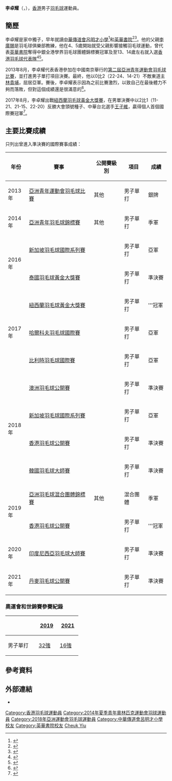 {{noteTA|G1=Badminton}}
{{Infobox 羽球選手
| playername              = 李卓耀<br/>{{lang|en|Lee Cheuk Yiu}}
| image                   = 
| birth_name              = 
| date_of_birth           = {{birth_date_and_age|1996|8|28}}
| place_of_birth          = {{BHKG}}
| residence               =
| height                  = 
| weight                  = 
| handedness              = 右手
| country                 = {{HKG}}
| years_intldebut         =
| years_started           = 
| coach                   = 
| event                   = 男子單打
| highest_ranking         = 第14位（男單）
| date_of_highest_ranking = 2021年10月26日<ref name="highest-ranking">{{en}}[http://bwfcontent.tournamentsoftware.com/ranking/player.aspx?id=14106&player=279226 BWF World Ranking - Ranking of LEE Cheuk Yiu (94780)]</ref>
| current_ranking         = 第14位（男單）
| date_of_current_ranking = 2021年10月26日<ref>{{en}}[https://bwf.tournamentsoftware.com/ranking/category.aspx?rid=70&category=472 BWF World Ranking - BWF世界排名榜 (26/10/2021) - Men's singles] {{Wayback|url=https://bwf.tournamentsoftware.com/ranking/category.aspx?rid=70&category=472 |date=20211028081548 }}</ref>
| played                  = 129勝–85負（男單）<br/>13勝–8負（男雙）
| titles                  = 
| bwf_profile             = 185EAD78-1D70-4CF1-99DE-EB9645BFA78D
| bwf_id                  = 94780
| updated                 = 2021年10月26日
}}
{{MedalTableTop}}
{{MedalSport | 男子[[羽毛球|羽毛球]]}}
{{MedalCountry | {{HKG}}}}
{{MedalCompetition | [[亞洲羽毛球混合團體錦標賽|亞洲羽毛球混合團體錦標賽]]}}
{{MedalBronze| [[2019年湯恩佳盃|2019年 香港]] | 混合團體 }}
{{MedalCompetition | [[亞洲青年運動會|亞洲青年運動會]]}}
{{MedalSilver| [[2013年亞洲青年運動會羽毛球比賽|2013年 南京]] | 男子單打 }}
{{MedalCompetition | [[亞洲青年羽毛球錦標賽|亞洲青年羽毛球錦標賽]]}}
{{MedalBronze| [[2014年亞洲青年羽毛球錦標賽|2014年 臺北]] | 男子單打 }}
{{MedalBottom}}
'''李卓耀'''（{{lang-en|'''Lee Cheuk Yiu'''}}，{{bd|1996年|8月28日||}}），[[香港|香港]]男子[[羽毛球|羽毛球]]運動員。

==簡歷==
李卓耀是家中獨子，早年就讀[[中華傳道會呂明才小學|中華傳道會呂明才小學]]<ref name="2006 - 2007年度青衣區小學校際羽毛球比賽【男子單打 - 成績】">{{Cite web |url=http://www.hkssf-nt.org.hk/district/primary/Result/TY/BD/ACRO-TYBD-0607-Result.pdf |title=2006 - 2007年度青衣區小學校際羽毛球比賽【男子單打 - 成績】，2006年 |access-date=2018-08-26 |archive-url=https://web.archive.org/web/20171001122726/http://www.hkssf-nt.org.hk/district/primary/Result/TY/BD/ACRO-TYBD-0607-Result.pdf |archive-date=2017-10-01 |dead-url=yes }}</ref>和[[英華書院|英華書院]]<ref>{{Cite website|url=https://www.ohpama.com/485801/%E7%94%9F%E6%B4%BB%E7%86%B1%E8%A9%B1/%E7%94%9F%E6%B4%BB%E7%86%B1%E8%A9%B1/%E8%8B%B1%E8%8F%AF%E7%9A%84%E9%A9%95%E5%82%B2-%E9%A6%99%E6%B8%AF%E7%BE%BD%E6%AF%9B%E7%90%83%E6%96%B0%E8%B2%B4%E6%9D%8E%E5%8D%93%E8%80%80-%E5%A0%85%E4%BF%A1%E3%80%8C%E6%88%91%E5%8F%AF%E4%BB%A5/|title=【英華的驕傲】香港羽毛球新貴李卓耀 堅信「我可以」|website=ohpama|date=2019-12-09}}</ref><ref name="香港學界體育聯會">{{Cite web |url=http://www.hkssf-ext.org.hk/external/Overseas/Asian/Badminton/ASBD2012/Arobat/ASBD2012_1st%20Training_Player%20List.pdf |title=香港學界體育聯會 Hong Kong Schools Sports Federation 第五屆亞洲中學生羽毛球錦標賽 5th Asian Schools Badminton Championships 2012 第一階段訓練 1st Stage Training 參加者名單 List of Participants，2012年 |access-date=2018-08-26 |archive-date=2020-11-02 |archive-url=https://web.archive.org/web/20201102164456/http://www.hkssf-ext.org.hk/external/Overseas/Asian/Badminton/ASBD2012/Arobat/ASBD2012_1st%20Training_Player%20List.pdf |dead-url=no }}</ref>。他的父親[[李廣賜|李廣賜]]是羽毛球俱樂部教練，他在4、5歲開始就受父親影響接觸羽毛球運動，曾代表[[英華書院|英華書院]]奪得中銀全港學界羽毛球團體錦標賽冠軍及至13、14歲左右就入選[[香港羽毛球代表隊|香港羽毛球代表隊]]<ref>{{zh-sg}}{{cite news|title=很想跟他打一場 香港李情牽大馬李|url=http://www.chinapress.com.my/20160107/%E5%BE%88%E6%83%B3%E8%B7%9F%E4%BB%96%E6%89%93%E4%B8%80%E5%A0%B4-%E9%A6%99%E6%B8%AF%E6%9D%8E%E6%83%85%E7%89%BD%E5%A4%A7%E9%A6%AC%E6%9D%8E/|agency=中国报|date=2016-01-07|accessdate=2016-10-08|archive-date=2019-12-02|archive-url=https://web.archive.org/web/20191202185546/http://www.chinapress.com.my/20160107/%e5%be%88%e6%83%b3%e8%b7%9f%e4%bb%96%e6%89%93%e4%b8%80%e5%a0%b4-%e9%a6%99%e6%b8%af%e6%9d%8e%e6%83%85%e7%89%bd%e5%a4%a7%e9%a6%ac%e6%9d%8e/|dead-url=no}}</ref><ref>{{zh-sg}}{{cite news|title=打法與我相似 卓耀香港桃田|url=http://www.chinapress.com.my/20160114/%E6%89%93%E6%B3%95%E8%88%87%E6%88%91%E7%9B%B8%E4%BC%BC-%E5%8D%93%E8%80%80%E9%A6%99%E6%B8%AF%E6%A1%83%E7%94%B0/|agency=中国报|date=2016-01-14|accessdate=2016-10-08|archive-date=2019-11-30|archive-url=https://web.archive.org/web/20191130214435/http://www.chinapress.com.my/20160114/%e6%89%93%e6%b3%95%e8%88%87%e6%88%91%e7%9b%b8%e4%bc%bc-%e5%8d%93%e8%80%80%e9%a6%99%e6%b8%af%e6%a1%83%e7%94%b0/|dead-url=no}}</ref>。

2013年8月，李卓耀代表香港參加在中國南京舉行的[[2013年亞洲青年運動會|第二屆亞洲青年運動會]][[2013年亞洲青年運動會羽毛球比賽|羽毛球比賽]]，並打進男子單打項目決賽。最終，他以0比2（22-24、14-21）不敵東道主[[林貴埔|林貴埔]]，屈居亞軍。賽後，李卓耀表示因為之前比賽激烈，以致自己在最後體力不夠而落敗，但對這個成績還是很滿意的<ref>{{zh-hk}}{{cite news|title=港隊員獲亞青羽毛球男單亞軍 明年將參青奧|url=http://js.wenweipo.com/?action-viewnews-itemid-3365|agency=文匯報|date=2013-08-22}}{{dead link|date=2018年3月 |bot=InternetArchiveBot |fix-attempted=yes }}</ref>。

2017年8月，李卓耀出戰[[2017年紐西蘭羽毛球黃金大獎賽|紐西蘭羽毛球黃金大獎賽]]，在男單決賽中以2比1（11-21、21-15、22-20）反勝大會頭號種子、中華台北選手[[王子維|王子維]]，贏得個人首個國際賽冠軍<ref>{{zh-hk}}{{cite news|title=新西蘭羽賽　好波呀！李卓耀大逆轉勇奪冠軍|url=http://hk.on.cc/hk/bkn/cnt/sport/20170806/bkn-20170806151643997-0806_00882_001.html|agency=東方日報|date=2017-08-06|accessdate=2017-08-20|archive-date=2019-10-31|archive-url=https://web.archive.org/web/20191031110047/https://hk.on.cc/hk/bkn/cnt/sport/20170806/bkn-20170806151643997-0806_00882_001.html|dead-url=no}}</ref>。

==主要比賽成績==
只列出曾進入準決賽的國際賽事成績：
{| class=wikitable style="text-align:center; font-size:small;" 
!width="50"|年份
!width="190"|賽事
!width="80"|公開賽級別
!width="60"|項目
!width="50"|成績
|-
!rowspan="1"|2013年
|[[2013年亞洲青年運動會羽毛球比賽|亞洲青年運動會羽毛球比賽]]
|其他
|男子單打
|bgcolor="silver"|銀牌
|-
!rowspan="1"|2014年
|[[2014年亞洲青年羽毛球錦標賽|亞洲青年羽毛球錦標賽]]
|其他
|男子單打
|bgcolor="#b8860b"|季軍
|-
!rowspan="2"|2016年
|[[2016年新加坡羽毛球國際系列賽|新加坡羽毛球國際系列賽]]
|{{BWFIS}}
|男子單打
|bgcolor="silver"|亞軍
|-
|[[2016年泰國羽毛球黃金大獎賽|泰國羽毛球黃金大獎賽]]
|{{BWFGPG}}
|男子單打
|bgcolor="#b8860b"|準決賽
|-
!rowspan="3"|2017年
|[[2017年紐西蘭羽毛球黃金大獎賽|紐西蘭羽毛球黃金大獎賽]]
|{{BWFGPG}}
|男子單打
|bgcolor="gold"|'''冠軍
|-
|[[2017年哈爾科夫羽毛球國際賽|哈爾科夫羽毛球國際賽]]
|{{BWFIC}}
|男子單打
|bgcolor="silver"|亞軍
|-
|[[2017年比利時羽毛球國際賽|比利時羽毛球國際賽]]
|{{BWFIC}}
|男子單打
|bgcolor="silver"|亞軍
|-
!rowspan="4"|2018年
|[[2018年澳洲羽毛球公開賽|澳洲羽毛球公開賽]]
|{{BWF300}}
|男子單打
|bgcolor="#b8860b"|準決賽
|-
|[[2018年新加坡羽毛球國際系列賽|新加坡羽毛球國際系列賽]]
|{{BWFIS}}
|男子單打
|bgcolor="silver"|亞軍
|-
|[[2018年香港羽毛球公開賽|香港羽毛球公開賽]]
|{{BWF500}}
|男子單打
|bgcolor="#b8860b"|準決賽
|-
|[[2018年韓國羽毛球大師賽|韓國羽毛球大師賽]]
|{{BWF300}}
|男子單打
|bgcolor="#b8860b"|準決賽
|-
!rowspan="2"|2019年
|[[2019年湯恩佳盃|亞洲羽毛球混合團體錦標賽]]
|其他
|混合團體
|bgcolor="#b8860b"|季軍
|-
|[[2019年香港羽毛球公開賽|香港羽毛球公開賽]]
|{{BWF500}}
|男子單打
|bgcolor="gold"|'''冠軍
|-
!rowspan="1"|2020年
|[[2020年印度尼西亞羽毛球大師賽|印度尼西亞羽毛球大師賽]]
|{{BWF500}}
|男子單打
|bgcolor="#b8860b"|準決賽
|-
!rowspan="1"|2021年
|[[2021年丹麥羽毛球公開賽|丹麥羽毛球公開賽]]
|{{BWF1000}}
|男子單打
|bgcolor="#b8860b"|準決賽
|}
{{BWF賽事級別索引}}

===奧運會和世錦賽參賽紀錄===
{| class=wikitable style="text-align:center; font-size:small;" 
!
!width="50"|[[2019年世界羽毛球錦標賽|2019]]
!width="50"|[[2021年世界羽毛球錦標賽|2021]]
|-
!width="80"|男子單打
|[[2019年世界羽毛球錦標賽男子單打項目|32強]]
|[[2021年世界羽毛球錦標賽男子單打項目|16強]]
|}

==參考資料==
{{Reflist}}

== 外部連結 ==
*{{IOC profile|id=cheuk-yiu-lee}}

{{DEFAULTSORT:Lee Cheuk Yiu}}

[[Category:香港羽毛球運動員|Category:香港羽毛球運動員]]
[[Category:2014年夏季青年奧林匹克運動會羽球運動員|Category:2014年夏季青年奧林匹克運動會羽球運動員]]
[[Category:2018年亞洲運動會羽毛球運動員|Category:2018年亞洲運動會羽毛球運動員]]
[[Category:中華傳道會呂明才小學校友|Category:中華傳道會呂明才小學校友]]
[[Category:英華書院校友|Category:英華書院校友]]
[[Category:李姓|Cheuk Yiu]]
